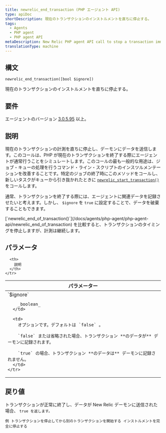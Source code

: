 ```yaml
---
title: newrelic_end_transaction (PHP エージェント API)
type: apiDoc
shortDescription: 現在のトランザクションのインストルメントを直ちに停止する。
tags:
  - Agents
  - PHP agent
  - PHP agent API
metaDescription: New Relic PHP agent API call to stop a transaction immediately. Useful for job queue processing.
translationType: machine
---
```


## 構文

```
newrelic_end_transaction([bool $ignore])
```

現在のトランザクションのインストルメントを直ちに停止する。

## 要件

エージェントのバージョン [3.0.5.95](/docs/release-notes/agent-release-notes/php-release-notes/php-agent) 以上。

## 説明

現在のトランザクションの計測を直ちに停止し、デーモンにデータを送信します。このコールは、PHP が現在のトランザクションを終了する際にエージェントが通常行うことをシミュレートします。このコールの最も一般的な用途は、ジョブ・キューの処理を行うコマンド・ライン・スクリプトのインスツルメンテーションを改善することです。特定のジョブの終了時にこのメソッドをコールし、新しいタスクがキューから引き抜かれたときに [`newrelic_start_transaction()`](/docs/agents/php-agent/php-agent-api/newrelic_start_transaction) をコールします。

通常、トランザクションを終了する際には、エージェントに関連データを記録させたいと考えます。しかし、 `$ignore` を `true` に設定することで、データを破棄することもできます。

<Callout variant="tip">
  [`newrelic_end_of_transaction()`](/docs/agents/php-agent/php-agent-api/newrelic_end_of_transaction)
  を比較すると、トランザクションのタイミングを停止しますが、計測は継続します。
</Callout>

## パラメータ

<table>
  <thead>
    <tr>
      <th width="25%">
        パラメーター
      </th>

      <th>
        説明
      </th>
    </tr>

  </thead>

  <tbody>
    <tr>
      <td>
        `$ignore`

        _boolean_
      </td>

      <td>
        オプションです。デフォルトは `false` 。

        `false` または省略された場合、トランザクション **のデータが** デーモンに記録されます。

        `true` の場合、トランザクション **のデータは** デーモンに記録されません。
      </td>
    </tr>

  </tbody>
</table>

## 戻り値

トランザクションが正常に終了し、データが New Relic デーモンに送信された場合、 `true を返します。`

`例 トランザクションを停止してから別のトランザクションを開始する インストルメントを完全に停止する`
